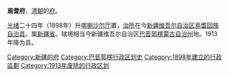 '''焉耆府'''，[[清朝|清朝]]的[[府_(行政区划)|府]]。

[[光绪|光绪]]二十四年（1898年）升[[喀喇沙尔厅|喀喇沙尔厅]]置，[[治所|治所]]在今[[新疆维吾尔自治区|新疆维吾尔自治区]][[焉耆回族自治县|焉耆回族自治县]]。属[[新疆省|新疆省]]。辖境相当今新疆维吾尔自治区[[巴音郭楞蒙古自治州|巴音郭楞蒙古自治州]]地。1913年降为县。

{{清朝新疆省行政區劃|nocat}}
{{清代新疆|nocat}}
{{新疆历史二级政区|nocat}}
{{清朝行政区划小作品}}
{{DEFAULTSORT:Y}}
[[Category:新疆的府|Category:新疆的府]]
[[Category:巴音郭楞行政区划史|Category:巴音郭楞行政区划史]]
[[Category:1898年建立的行政區劃|Category:1898年建立的行政區劃]]
[[Category:1913年废除的行政区划|Category:1913年废除的行政区划]]